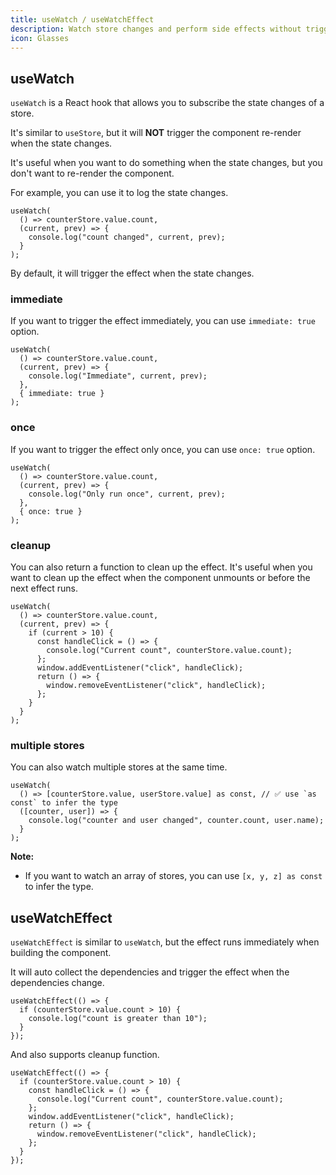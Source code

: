 ```yaml
---
title: useWatch / useWatchEffect
description: Watch store changes and perform side effects without triggering re-renders
icon: Glasses
---
```


## useWatch

`useWatch` is a React hook that allows you to subscribe the state changes of a store.

It's similar to `useStore`, but it will **NOT** trigger the component re-render when the state changes.

It's useful when you want to do something when the state changes, but you don't want to re-render the component.

For example, you can use it to log the state changes.

```tsx
useWatch(
  () => counterStore.value.count,
  (current, prev) => {
    console.log("count changed", current, prev);
  }
);
```

By default, it will trigger the effect when the state changes.

### immediate

If you want to trigger the effect immediately, you can use `immediate: true` option.

```tsx
useWatch(
  () => counterStore.value.count,
  (current, prev) => {
    console.log("Immediate", current, prev);
  },
  { immediate: true }
);
```

### once

If you want to trigger the effect only once, you can use `once: true` option.

```tsx
useWatch(
  () => counterStore.value.count,
  (current, prev) => {
    console.log("Only run once", current, prev);
  },
  { once: true }
);
```

### cleanup

You can also return a function to clean up the effect. It's useful when you want to clean up the effect when the component unmounts or before the next effect runs.

```tsx
useWatch(
  () => counterStore.value.count,
  (current, prev) => {
    if (current > 10) {
      const handleClick = () => {
        console.log("Current count", counterStore.value.count);
      };
      window.addEventListener("click", handleClick);
      return () => {
        window.removeEventListener("click", handleClick);
      };
    }
  }
);
```

### multiple stores

You can also watch multiple stores at the same time.

```tsx
useWatch(
  () => [counterStore.value, userStore.value] as const, // ✅ use `as const` to infer the type
  ([counter, user]) => {
    console.log("counter and user changed", counter.count, user.name);
  }
);
```

**Note:**

- If you want to watch an array of stores, you can use `[x, y, z] as const` to infer the type.

## useWatchEffect

`useWatchEffect` is similar to `useWatch`, but the effect runs immediately when building the component.

It will auto collect the dependencies and trigger the effect when the dependencies change.

```tsx
useWatchEffect(() => {
  if (counterStore.value.count > 10) {
    console.log("count is greater than 10");
  }
});
```

And also supports cleanup function.

```tsx
useWatchEffect(() => {
  if (counterStore.value.count > 10) {
    const handleClick = () => {
      console.log("Current count", counterStore.value.count);
    };
    window.addEventListener("click", handleClick);
    return () => {
      window.removeEventListener("click", handleClick);
    };
  }
});
```

